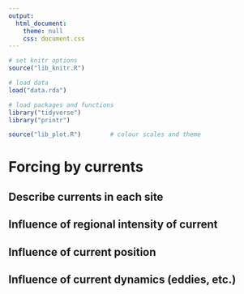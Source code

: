 ```yaml
---
output: 
  html_document:
    theme: null
    css: document.css
---
```


```r
# set knitr options
source("lib_knitr.R")

# load data
load("data.rda")

# load packages and functions
library("tidyverse")
library("printr")

source("lib_plot.R")        # colour scales and theme
```

# Forcing by currents

## Describe currents in each site

## Influence of regional intensity of current

## Influence of current position

## Influence of current dynamics (eddies, etc.)